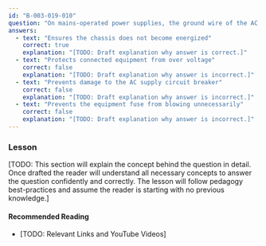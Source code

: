 ```yaml
---
id: "B-003-019-010"
question: "On mains-operated power supplies, the ground wire of the AC line is connected to the power supply chassis. What protection does this provide if a fault occurs in the power supply?"
answers:
  - text: "Ensures the chassis does not become energized"
    correct: true
    explanation: "[TODO: Draft explanation why answer is correct.]"
  - text: "Protects connected equipment from over voltage"
    correct: false
    explanation: "[TODO: Draft explanation why answer is incorrect.]"
  - text: "Prevents damage to the AC supply circuit breaker"
    correct: false
    explanation: "[TODO: Draft explanation why answer is incorrect.]"
  - text: "Prevents the equipment fuse from blowing unnecessarily"
    correct: false
    explanation: "[TODO: Draft explanation why answer is incorrect.]"
---
```


### Lesson

[TODO: This section will explain the concept behind the question in detail. Once drafted the reader will understand all necessary concepts to answer the question confidently and correctly. The lesson will follow pedagogy best-practices and assume the reader is starting with no previous knowledge.]

#### Recommended Reading

- [TODO: Relevant Links and YouTube Videos]
